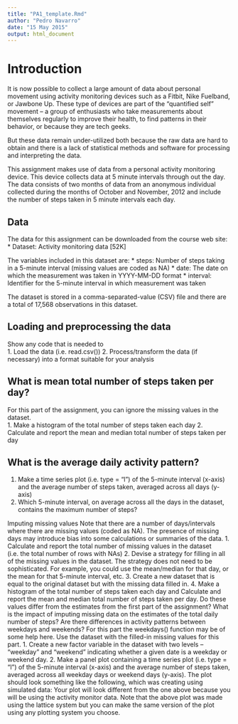 ```yaml
---
title: "PA1_template.Rmd"
author: "Pedro Navarro"
date: "15 May 2015"
output: html_document
---
```


Introduction
============

It is now possible to collect a large amount of data about personal movement
using activity monitoring devices such as a Fitbit, Nike Fuelband, or Jawbone
Up. These type of devices are part of the “quantified self” movement – a group
of enthusiasts who take measurements about themselves regularly to improve
their health, to find patterns in their behavior, or because they are tech geeks.

But these data remain under-utilized both because the raw data are hard to
obtain and there is a lack of statistical methods and software for processing and interpreting the data.

This assignment makes use of data from a personal activity monitoring device.
This device collects data at 5 minute intervals through out the day. The data
consists of two months of data from an anonymous individual collected during
the months of October and November, 2012 and include the number of steps
taken in 5 minute intervals each day.

## Data
The data for this assignment can be downloaded from the course web site:  
* Dataset: Activity monitoring data [52K]

The variables included in this dataset are: 
* steps: Number of steps taking in a 5-minute interval (missing values are
coded as NA)
* date: The date on which the measurement was taken in YYYY-MM-DD
format
* interval: Identifier for the 5-minute interval in which measurement was
taken

The dataset is stored in a comma-separated-value (CSV) file and there are a
total of 17,568 observations in this dataset.



## Loading and preprocessing the data

Show any code that is needed to  
1. Load the data (i.e. read.csv())
2. Process/transform the data (if necessary) into a format suitable for your
analysis


## What is mean total number of steps taken per day?
For this part of the assignment, you can ignore the missing values in the dataset.  
1. Make a histogram of the total number of steps taken each day
2. Calculate and report the mean and median total number of steps taken
per day

## What is the average daily activity pattern?  
1. Make a time series plot (i.e. type = "l") of the 5-minute interval (x-axis)
and the average number of steps taken, averaged across all days (y-axis)
2. Which 5-minute interval, on average across all the days in the dataset,
contains the maximum number of steps?



Imputing missing values
Note that there are a number of days/intervals where there are missing values
(coded as NA). The presence of missing days may introduce bias into some
calculations or summaries of the data.
1. Calculate and report the total number of missing values in the dataset
(i.e. the total number of rows with NAs)
2. Devise a strategy for filling in all of the missing values in the dataset. The
strategy does not need to be sophisticated. For example, you could use
the mean/median for that day, or the mean for that 5-minute interval, etc.
3. Create a new dataset that is equal to the original dataset but with the
missing data filled in.
4. Make a histogram of the total number of steps taken each day and Calculate
and report the mean and median total number of steps taken per day. Do
these values differ from the estimates from the first part of the assignment?
What is the impact of imputing missing data on the estimates of the total
daily number of steps?
Are there differences in activity patterns between weekdays and weekends?
For this part the weekdays() function may be of some help here. Use the dataset
with the filled-in missing values for this part.
1. Create a new factor variable in the dataset with two levels – “weekday”
and “weekend” indicating whether a given date is a weekday or weekend
day.
2. Make a panel plot containing a time series plot (i.e. type = "l") of the
5-minute interval (x-axis) and the average number of steps taken, averaged
across all weekday days or weekend days (y-axis). The plot should look
something like the following, which was creating using simulated data:
Your plot will look different from the one above because you will be using
the activity monitor data. Note that the above plot was made using the lattice
system but you can make the same version of the plot using any plotting system
you choose.

